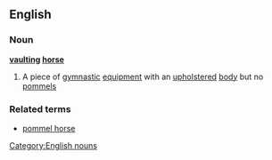 ==English==
===Noun===
{{wikipediapar|vault (gymnastics)}}
'''[[vaulting]] [[horse]]'''
#A piece of [[gymnastic]] [[equipment]] with an [[upholstered]] [[body]] but no [[pommel]]s
===Related terms===
*[[pommel horse]]
[[Category:English nouns]]
